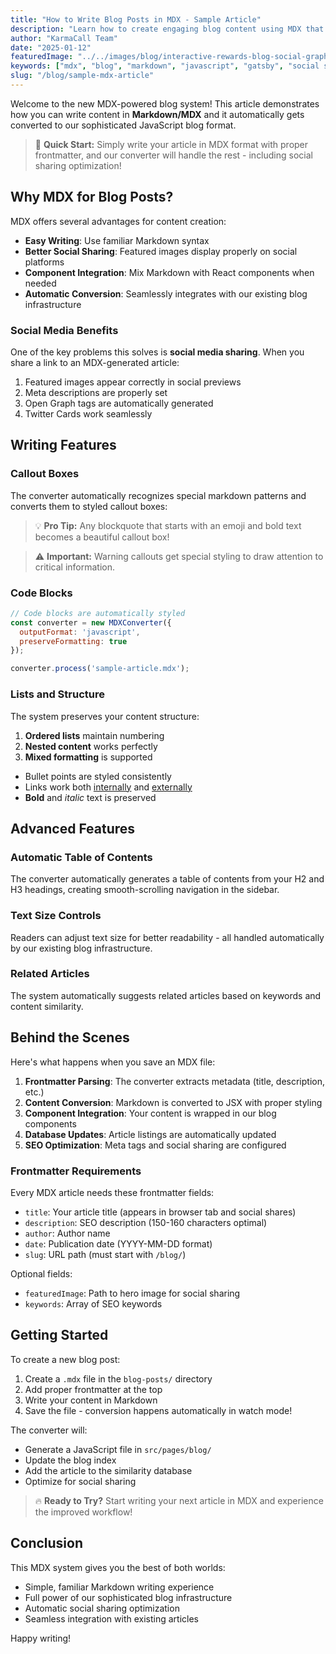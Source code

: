```yaml
---
title: "How to Write Blog Posts in MDX - Sample Article"
description: "Learn how to create engaging blog content using MDX that automatically converts to our JavaScript blog format. This sample demonstrates markdown features, social sharing, and more."
author: "KarmaCall Team"
date: "2025-01-12"
featuredImage: "../../images/blog/interactive-rewards-blog-social-graphic.jpg"
keywords: ["mdx", "blog", "markdown", "javascript", "gatsby", "social sharing", "karmacall"]
slug: "/blog/sample-mdx-article"
---
```


Welcome to the new MDX-powered blog system! This article demonstrates how you can write content in **Markdown/MDX** and it automatically gets converted to our sophisticated JavaScript blog format.

> 📝 **Quick Start:** Simply write your article in MDX format with proper frontmatter, and our converter will handle the rest - including social sharing optimization!

## Why MDX for Blog Posts?

MDX offers several advantages for content creation:

- **Easy Writing**: Use familiar Markdown syntax
- **Better Social Sharing**: Featured images display properly on social platforms
- **Component Integration**: Mix Markdown with React components when needed
- **Automatic Conversion**: Seamlessly integrates with our existing blog infrastructure

### Social Media Benefits

One of the key problems this solves is **social media sharing**. When you share a link to an MDX-generated article:

1. Featured images appear correctly in social previews
2. Meta descriptions are properly set
3. Open Graph tags are automatically generated
4. Twitter Cards work seamlessly

## Writing Features

### Callout Boxes

The converter automatically recognizes special markdown patterns and converts them to styled callout boxes:

> 💡 **Pro Tip:** Any blockquote that starts with an emoji and bold text becomes a beautiful callout box!

> ⚠️ **Important:** Warning callouts get special styling to draw attention to critical information.

### Code Blocks

```javascript
// Code blocks are automatically styled
const converter = new MDXConverter({
  outputFormat: 'javascript',
  preserveFormatting: true
});

converter.process('sample-article.mdx');
```

### Lists and Structure

The system preserves your content structure:

1. **Ordered lists** maintain numbering
2. **Nested content** works perfectly
3. **Mixed formatting** is supported

- Bullet points are styled consistently
- Links work both [internally](/blog) and [externally](https://example.com)
- **Bold** and *italic* text is preserved

## Advanced Features

### Automatic Table of Contents

The converter automatically generates a table of contents from your H2 and H3 headings, creating smooth-scrolling navigation in the sidebar.

### Text Size Controls

Readers can adjust text size for better readability - all handled automatically by our existing blog infrastructure.

### Related Articles

The system automatically suggests related articles based on keywords and content similarity.

## Behind the Scenes

Here's what happens when you save an MDX file:

1. **Frontmatter Parsing**: The converter extracts metadata (title, description, etc.)
2. **Content Conversion**: Markdown is converted to JSX with proper styling
3. **Component Integration**: Your content is wrapped in our blog components
4. **Database Updates**: Article listings are automatically updated
5. **SEO Optimization**: Meta tags and social sharing are configured

### Frontmatter Requirements

Every MDX article needs these frontmatter fields:

- `title`: Your article title (appears in browser tab and social shares)
- `description`: SEO description (150-160 characters optimal)
- `author`: Author name
- `date`: Publication date (YYYY-MM-DD format)
- `slug`: URL path (must start with `/blog/`)

Optional fields:
- `featuredImage`: Path to hero image for social sharing
- `keywords`: Array of SEO keywords

## Getting Started

To create a new blog post:

1. Create a `.mdx` file in the `blog-posts/` directory
2. Add proper frontmatter at the top
3. Write your content in Markdown
4. Save the file - conversion happens automatically in watch mode!

The converter will:
- Generate a JavaScript file in `src/pages/blog/`
- Update the blog index
- Add the article to the similarity database
- Optimize for social sharing

> 🔥 **Ready to Try?** Start writing your next article in MDX and experience the improved workflow!

## Conclusion

This MDX system gives you the best of both worlds:
- Simple, familiar Markdown writing experience
- Full power of our sophisticated blog infrastructure
- Automatic social sharing optimization
- Seamless integration with existing articles

Happy writing! 